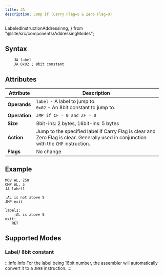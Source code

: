 ```yaml
---
title: JA
description: Jump if (Carry Flag=0 & Zero Flag=0)
---
```


  LabeledInstructionAddressinng,
  } from "@site/src/components/AddressingModes";

## Syntax

```asm6502 showLineNumbers
    JA label
    JA 0x02 ; 8bit constant
```

## Attributes

| Attribute     | Description                                                                                                                          |
| ------------- | ------------------------------------------------------------------------------------------------------------------------------------ |
| **Operands**  | `label` - A label to jump to. <br/> `0x02` - An 8bit constant to jump to.                                                            |
| **Operation** | `JMP if CF = 0 and ZF = 0`                                                                                                           |
| **Size**      | 8bit-ins: 2 bytes, 16bit-ins: 5 bytes                                                                                                |
| **Action**    | Jump to the specified label if Carry Flag is clear and Zero Flag is clear. Generally used in conjunction with the `CMP` instruction. |
| **Flags**     | No change                                                                                                                            |

## Example
```asm6502 showLineNumbers
MOV AL, 250
CMP AL, 5
JA label1

;AL is not above 5
JMP exit

label1:
    ;AL is above 5
exit:
   RET
```

## Supported Modes 

### Label/ 8bit constant
<LabeledInstructionAddressinng  instructionName="JA" />

:::info Info 
For the label being 16bit number, the assembler will automatically convert it to a `JNBE` instruction.
:::